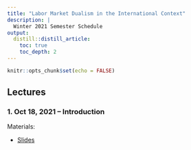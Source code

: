 ```yaml
---
title: "Labor Market Dualism in the International Context"
description: | 
  Winter 2021 Semester Schedule
output:
  distill::distill_article:
    toc: true
    toc_depth: 2
---
```


```r
knitr::opts_chunk$set(echo = FALSE)
```

## Lectures

### 1. Oct 18, 2021 -- Introduction

<p class="nospace">Materials:</p>

- [Slides](slides/SASE-2019/SASE-2019.html) 

